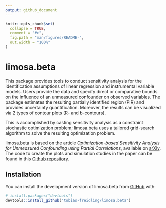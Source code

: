 ```yaml
---
output: github_document
---
```


<!-- README.md is generated from README.Rmd. Please edit that file -->

```r
knitr::opts_chunk$set(
  collapse = TRUE,
  comment = "#>",
  fig.path = "man/figures/README-",
  out.width = "100%"
)
```

# limosa.beta

<!-- badges: start -->
<!-- badges: end -->

This package provides tools to conduct sensitivity analysis for the
identification assumptions of linear regression and instrumental variable models.
Users provide the data and specify direct or comparative bounds on the
influence of an unmeasured confounder on observed variables. The package
estimates the resulting partially identified region (PIR) and provides
uncertainty quantification. Moreover, the results can be visualized via 2 types
of contour plots (R- and b-contours).

This is accomplished by casting sensitivity analysis as a constraint stochastic
optimization problem; limosa.beta uses a tailored grid-search algorithm to
solve the resulting optimization problem.

limosa.beta is based on the article *Optimization-based Sensitivity Analysis for
Unmeasured Confounding using Partial Correlations*, available on [arXiv](https://arxiv.org/abs/2301.00040). The code to create the plots and
simulation studies in the paper can be found in this
[Github repository](https://github.com/tobias-freidling/opt-sensana-plots-simulations).


## Installation

You can install the development version of limosa.beta from [GitHub](https://github.com/) with:

``` r
# install.packages("devtools")
devtools::install_github("tobias-freidling/limosa.beta")
```
